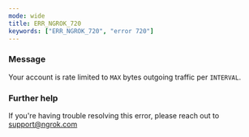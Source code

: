 ```yaml
---
mode: wide
title: ERR_NGROK_720
keywords: ["ERR_NGROK_720", "error 720"]
---
```


### Message

Your account is rate limited to `MAX` bytes outgoing traffic per `INTERVAL`.

### Further help

If you're having trouble resolving this error, please reach out to [support@ngrok.com](mailto:support@ngrok.com?subject=Help%20with%20ERR_NGROK_720)
